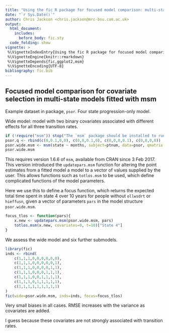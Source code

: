 ```yaml
---
title: "Using the fic R package for focused model comparison: multi-state models"
date: "`r Sys.Date()`"
author: Chris Jackson <chris.jackson@mrc-bsu.cam.ac.uk>
output: 
  html_document: 
    includes:
      before_body: fic.sty  
  code_folding: show
vignette: >
 %\VignetteIndexEntry{Using the fic R package for focused model comparison: multi-state models}
 %\VignetteEngine{knitr::rmarkdown}
 %\VignetteDepends{fic,ggplot2,msm}
 %\VignetteEncoding{UTF-8}
bibliography: fic.bib
---
```


## Focused model comparison for covariate selection in multi-state models fitted with msm 

Example dataset in package, `psor`.  Four state progression-only model.

Wide model: model with two binary covariates associated with different effects for all three transition rates.

```r
if (!require("msm")) stop("The `msm` package should be installed to run code in this vignette") 
psor.q <- rbind(c(0,0.1,0,0), c(0,0,0.1,0), c(0,0,0,0.1), c(0,0,0,0))
psor.wide.msm <- msm(state ~ months, subject=ptnum, data=psor, qmatrix = psor.q,  covariates = ~ollwsdrt+hieffusn, control=list(fnscale=1))
psor.wide.msm
```

This requires version 1.6.6 of `msm`, available from CRAN since 3 Feb 2017.  This version introduced the `updatepars.msm` function for altering the point estimates from a fitted model a model to a vector of values supplied by the user.  This allows functions such as `totlos.msm` to be used, which define complicated functions of the model parameters.

Here we use this to define a focus function, which returns the expected total time spent in state 4 over 10 years for people without `ollwsdrt` or `hieffusn`, given a vector of parameters `pars` in the model structure `psor.wide.msm`. 

```r
focus_tlos <- function(pars){
    x.new <- updatepars.msm(psor.wide.msm, pars)
    totlos.msm(x.new, covariates=0, t=10)["State 4"]
}
```

We assess the wide model and six further submodels.

```r
library(fic)
inds <- rbind(
    c(1,1,1,0,0,0,0,0,0),
    c(1,1,1,0,0,0,0,0,1),
    c(1,1,1,0,0,0,0,1,1),
    c(1,1,1,0,0,0,1,1,1),
    c(1,1,1,0,0,1,1,1,1),
    c(1,1,1,0,1,1,1,1,1),
    c(1,1,1,1,1,1,1,1,1)
)
fic(wide=psor.wide.msm, inds=inds, focus=focus_tlos)
```

Very small biases in all cases.  RMSE increases with the variance as covariates are added.

I guess because these covariates are not strongly associated with transition rates. 

